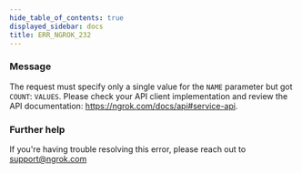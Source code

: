 ```yaml
---
hide_table_of_contents: true
displayed_sidebar: docs
title: ERR_NGROK_232
---
```




### Message

The request must specify only a single value for the `NAME` parameter but got `COUNT`: `VALUES`. Please check your API client implementation and review the API documentation: https://ngrok.com/docs/api#service-api.

<ErrorDetails error="err_ngrok_232" />

### Further help

If you're having trouble resolving this error, please reach out to [support@ngrok.com](mailto:support@ngrok.com?subject=Help%20with%20ERR_NGROK_232)
